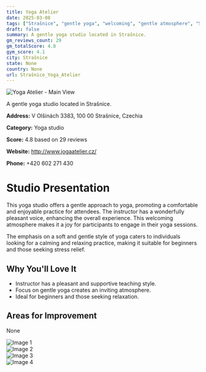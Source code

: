 ```yaml
---
title: Yoga Atelier
date: 2025-03-08
tags: ["Strašnice", "gentle yoga", "welcoming", "gentle atmosphere", "Strašnice"]  
draft: false
summary: A gentle yoga studio located in Strašnice.
gm_reviews_count: 29
gm_totalScore: 4.8
gym_score: 4.1
city: Strašnice
state: None
country: None
url: Strašnice_Yoga_Atelier
---
```


<div className="aspect-[16/9] relative my-8">
  <img 
    src="https://lh5.googleusercontent.com/p/AF1QipOg-u54MZlOp7IOBhdwjYa7m8cFFP7EhoUk9_bw=w1920-h1080-k-no"
    alt="Yoga Atelier - Main View"
    className="object-cover absolute inset-0 w-full h-full rounded-lg"
  />
</div>

A gentle yoga studio located in Strašnice.

**Address:** V Olšinách 3383, 100 00 Strašnice, Czechia

**Category:** Yoga studio

**Score:** 4.8 based on 29 reviews

**Website:** http://www.jogaatelier.cz/

**Phone:** +420 602 271 430

# Studio Presentation

This yoga studio offers a gentle approach to yoga, promoting a comfortable and enjoyable practice for attendees. The instructor has a wonderfully pleasant voice, enhancing the overall experience. This welcoming atmosphere makes it a joy for participants to engage in their yoga sessions.

The emphasis on a soft and gentle style of yoga caters to individuals looking for a calming and relaxing practice, making it suitable for beginners and those seeking stress relief.

## Why You'll Love It

- Instructor has a pleasant and supportive teaching style.
- Focus on gentle yoga creates an inviting atmosphere.
- Ideal for beginners and those seeking relaxation.

## Areas for Improvement

None

<div className="grid grid-cols-1 xl:grid-cols-2 gap-4 my-8">
<div className="aspect-[4/3] relative"><img src="https://lh5.googleusercontent.com/p/AF1QipPchjb4xLZEipyCOquXfDDZObKjWV2PZYfJCAF8=w1920-h1080-k-no" alt="Image 1" className="object-cover absolute inset-0 w-full h-full rounded-lg" /></div>
<div className="aspect-[4/3] relative"><img src="https://lh5.googleusercontent.com/p/AF1QipOGnBLYIiF8hfUE4Iz_qIMfgRpUJfRjy38p8AtN=w1920-h1080-k-no" alt="Image 2" className="object-cover absolute inset-0 w-full h-full rounded-lg" /></div>
<div className="aspect-[4/3] relative"><img src="https://lh5.googleusercontent.com/p/AF1QipOjHkHf2hHY3RspTwzUxXNKYuqL-YP0eugKDAN1=w1920-h1080-k-no" alt="Image 3" className="object-cover absolute inset-0 w-full h-full rounded-lg" /></div>
<div className="aspect-[4/3] relative"><img src="https://lh5.googleusercontent.com/p/AF1QipOiOtLiibbYhl_7pioPON80gF6_NQvzr9BT3hLa=w1920-h1080-k-no" alt="Image 4" className="object-cover absolute inset-0 w-full h-full rounded-lg" /></div>
</div>